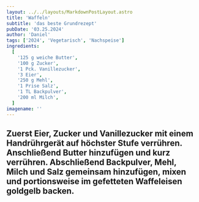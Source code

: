 ```yaml
---
layout: ../../layouts/MarkdownPostLayout.astro
title: 'Waffeln'
subtitle: 'das beste Grundrezept'
pubDate: '03.25.2024'
author: 'Daniel'
tags: ['2024', 'Vegetarisch', 'Nachspeise']
ingredients:
  [
    '125 g weiche Butter',
    '100 g Zucker',
    '1 Pck. Vanillezucker',
    '3 Eier',
    '250 g Mehl',
    '1 Prise Salz',
    '1 TL Backpulver',
    '200 ml Milch',
  ]
imagename: ''
---
```



<H2 text="Zubereitung" />

Zuerst Eier, Zucker und Vanillezucker mit einem Handrührgerät auf höchster Stufe verrühren.\
Anschließend Butter hinzufügen und kurz verrühren. Abschließend Backpulver, Mehl, Milch und Salz gemeinsam hinzufügen, mixen und portionsweise im gefetteten Waffeleisen goldgelb backen.
